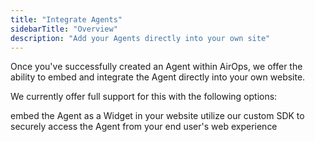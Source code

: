 ```yaml
---
title: "Integrate Agents"
sidebarTitle: "Overview"
description: "Add your Agents directly into your own site"
---
```



Once you've successfully created an Agent within AirOps, we offer the ability to embed and integrate the Agent directly into your own website.

We currently offer full support for this with the following options:

<Columns cols={2}>
<Card title="Widget" href="/chat-agents-legacy/integrate/widget" icon="mobile">
embed the Agent as a Widget in your website
</Card>
<Card title="Client Web SDK" href="/chat-agents-legacy/integrate/client-web-sdk" icon="code">
utilize our custom SDK to securely access the Agent from your end user's web experience
</Card>
</Columns>
